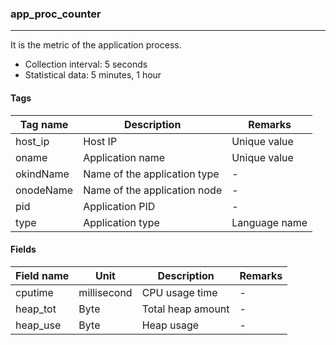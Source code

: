 ### app_proc_counter

---

It is the metric of the application process.

-   Collection interval: 5 seconds
-   Statistical data: 5 minutes, 1 hour

#### Tags

| Tag name  | Description                  | Remarks       |
| --------- | ---------------------------- | ------------- |
| host_ip   | Host IP                      | Unique value  |
| oname     | Application name             | Unique value  |
| okindName | Name of the application type | -             |
| onodeName | Name of the application node | -             |
| pid       | Application PID              | -             |
| type      | Application type             | Language name |

#### Fields

| Field name | Unit        | Description       | Remarks |
| ---------- | ----------- | ----------------- | ------- |
| cputime    | millisecond | CPU usage time    | -       |
| heap_tot   | Byte        | Total heap amount | -       |
| heap_use   | Byte        | Heap usage        | -       |
